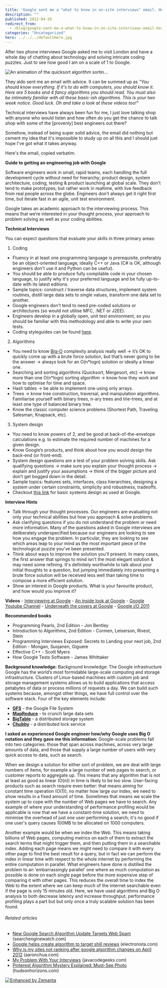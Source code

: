 ```yaml
---
title: 'Google sent me a "what to know in on-site interviews" email. Here it is.'
description: ""
published: 2012-04-26
redirect_from:
  - /blog/google-sent-me-a-what-to-know-in-on-site-interviews-email-here-it-is/swizec/4251
categories: "Uncategorized"
hero: ../../../defaultHero.jpg
---
```


After two phone interviews Google asked me to visit London and have a whole day of chatting about technology and solving intricate coding puzzles. Just to see how good I am on a scale of 1 to Google.

![An animation of the quicksort algorithm sortin...](./img/An-animation-of-the-quicksort-algorithm-sortind282gj.gif "An animation of the quicksort algorithm sortin...")

They aldo sent me an email with advice. It can be summed up as _"You should know everything. If it's to do with computers, you should know it. Here are 5 books and 4 fancy algorithms you should read. You must also be intimately familiar with all these basic-ish algorithms. This is your two week notice. Good luck. Oh and take a look at these videos too!"_

Technical interviews have always been fun for me, I just love talking shop with anyone who would listen and how often do you get the chance to talk shop with some of the \[provenly] best engineers out there?

Somehow, instead of being super solid advice, the email did nothing but cement my idea that it's impossible to study up on all this and I should just hope I've got what it takes anyway.

Here's the email, copied verbatim.

**Guide to getting an engineering job with Google**

Software engineers work in small, rapid teams, each handling the full development cycle without need for hierarchy; product design, system architecture, coding, testing & product launching at global scale. They don't tend to make prototypes; but rather work in realtime, with live feedback from real people across the globe. Engineers don't always get it right first time, but iterate fast in an agile, unit test environment.

Google takes an academic approach to the interviewing process. This means that we’re interested in your thought process, your approach to problem solving as well as your coding abilities.

**Technical Interviews**

You can expect questions that evaluate your skills in three primary areas:

1.  Coding

- Fluency in at least one programming language is prerequisite, preferably be an object-oriented language, ideally C++ or Java (C# is OK, although engineers don't use it and Python can be useful).
- You should be able to produce fully compilable code in your chosen language, to justify why it's your preferred language and be fully up-to-date with its latest editions.
- Sample topics: construct / traverse data structures, implement system routines, distill large data sets to single values, transform one data set to another.
- Google engineers don't tend to need pre-coded solutions or architectures (so would not utilise MFC, .NET or J2EE).
- Engineers develop in a globally open, unit test environment, so you should be familiar with this methodology and able to write your own tests.
- Coding styleguides can be found [here](http://code.google.com/p/google-styleguide/).

2.  Algorithms

- You need to know [Big-O](http://en.wikipedia.org/wiki/Big_O_notation) complexity analysis really well → it’s OK to quickly come up with a brute force solution, but that’s never going to be the answer → always look for an O(n\*logn) solution or ideally a linear one.
- Searching and sorting algorithms (Quicksort, Mergesort, etc) → know more than one O(n\*logn) sorting algorithm → know how they work and how to optimise for time and space.
- Hash tables → be able to implement one using only arrays.
- Trees → know tree construction, traversal, and manipulation algorithms. Familiarise yourself with binary trees, n-ary trees and trie-trees, and at least one type of balanced binary tree.
- Know the classic computer science problems (Shortest Path, Traveling Salesman, Knapsack, etc).

3.  System design

- You need to know powers of 2, and be good at back-of-the-envelope calculations e.g. to estimate the required number of machines for a given design.
- Know Google’s products, and think about how you would design the back-end (or front-end).
- System design questions are a test of your problem solving skills. Ask qualifying questions → make sure you explain your thought process → explain and justify your assumptions → think of the bigger picture and don’t get bogged down in the detail.
- Sample topics: features sets, interfaces, class hierarchies, designing a system under certain constraints, simplicity and robustness, tradeoffs.
- Checkout [this link](http://code.google.com/edu/parallel/dsd-tutorial.html) for basic systems design as used at Google.

**Interview Hints**

- Talk through your thought processes. Our engineers are evaluating not only your technical abilities but how you approach & solve problems.
- Ask clarifying questions if you do not understand the problem or need more information. Many of the questions asked in Google interviews are deliberately underspecified because our engineers are looking to see how you engage the problem. In particular, they are looking to see which areas leap to your mind as the most important piece of the technological puzzle you've been presented.
- Think about ways to improve the solution you'll present. In many cases, the first answer that springs to mind isn't the most elegant solution & may need some refining. It's definitely worthwhile to talk about your initial thoughts to a question, but jumping immediately into presenting a brute force solution will be received less well than taking time to compose a more efficient solution.
- Show an interest in Google products. What is your favourite product, and how would you improve it?

**Videos** - [Interviewing at Google](http://www.youtube.com/watch?v=w887NIa_V9w) - [An inside look at Google](https://www.youtube.com/watch?v=aOZhbOhEunY&feature=player_embedded) - [Google Youtube Channel](http://www.youtube.com/user/Google?blend=1&ob=4) - [Underneath the covers at Google](http://www.youtube.com/watch?v=qsan-GQaeyk) - [Google i/O 2011](http://www.youtube.com/results?search_query=%22Google+i%2Fo%22+2011&aq=f)

**Recommended books**

- Programming Pearls, 2nd Edition - Jon Bentley
- Introduction to Algorithms, 2nd Edition - Cormen, Leiserson, Rivest, Stein
- Programming Interviews Exposed: Secrets to Landing your next job, 2nd Edition - Mongan, Suojanen, Giguere
- Effective C++ - Scott Myers
- How Google Tests Software - James Whittaker

**Background knowledge:** Background knowledge: The Google infrastructure Google has the world’s most formidable large-scale computing and storage infrastructure. Clusters of Linux-based machines with custom job and storage management systems allows us to build applications that access petabytes of data or process millions of requests a day. We can build such systems because, amongst other things, we have full control over the software stack. Four of the key elements include:

- **[GFS](http://en.wikipedia.org/wiki/Google_File_System)** - the Google File System
- **[MapReduce](http://en.wikipedia.org/wiki/MapReduce)** - to crunch large data sets
- **[BigTable](http://en.wikipedia.org/wiki/BigTable)** - a distributed storage system
- **[Chubby](http://research.google.com/archive/chubby.html)** - a distributed lock service

**I asked an experienced Google engineer how/why Google uses Big O notation and they gave me this information:** Google-scale problems fall into two categories: those that span across machines, across very large amounts of data, and those that supply a large number of users with very quick access to data, such as search.

When we design a solution for either sort of problem, we are deal with large numbers of items, for example a large number of web pages to search, or customer reports to aggregate up. This means that any algorithm that is not at least as good as linear (O(n)) in time is likely to be too slow. User-facing products such as search require even better: that means aiming for constant time operation (O(1)), no matter how large our index, we need to show results in a fixed amount of time. Sometimes that means we scale the system up to cope with the number of Web pages we have to search. Any example of where your understanding of performance profiling would be applicable is now that we have a constant-time solution, we need to minimise the overhead of just one user performing a search; it's no good if one user's query causes 100MB to be allocated on 1000 computers.

Another example would be when we index the Web. This means taking billions of Web pages, computing metrics on each of them to extract the search terms that might trigger them, and then putting them in a searchable index. Adding each page means we might need to compare it with every other page to find the best result for a query, but in fact we can perform the index in linear time with respect to the whole internet by performing the entire computation in parallel. What engineers have done is distilled the problem to an 'embarrassingly parallel' one where as much computation as possible is done on each single page before the more expensive step of comparing it with other pages. This reduces the overall time to index the Web to the extent where we can keep much of the internet searchable even if the page is only 15 minutes old. Here, we have used algorithms and Big O analysis to both decrease latency and increase throughput; performance profiling plays a part but but only once a truly scalable solution has been found.

###### Related articles

- [New Google Search Algorithm Update Targets Web Spam](http://searchenginewatch.com/article/2170391/New-Google-Search-Algorithm-Update-Targets-Web-Spam) (searchenginewatch.com)
- [Google helps create algorithm to target shill reviews](http://www.electronista.com/articles/12/04/25/google.funds.user.review.algorithm.research/) (electronista.com)
- [Why is my sites not ranking after google algorithm changes on April 2012](http://www.aaronchua.com/2012/04/why-is-my-sites-not-ranking-after.html) (aaronchua.com)
- [My Problem With Your Interviews](http://www.javacodegeeks.com/2012/03/my-problem-with-your-interviews.html) (javacodegeeks.com)
- [Pinterest Algorithm Mystery Explained: Must-See Photo](http://blog.hudsonhorizons.com/Article/Pinterest-Algorithm-Must-See-Photo-Explains-All.htm) (hudsonhorizons.com)

[![Enhanced by Zemanta](https://img.zemanta.com/zemified_e.png?x-id=f2e30d39-c798-4903-9421-69b1874e49e5)](http://www.zemanta.com/ "Enhanced by Zemanta")

